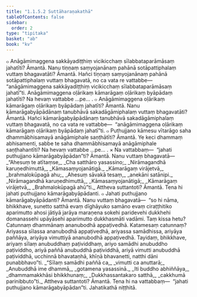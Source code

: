 ```yaml
---
title: "1.1.5.2 Suttāharaṇakathā"
tableOfContents: false
sidebar:
  order: 2
type: "tipitaka"
basket: "ab"
book: "kv"
---
```



<DynamicBreadcrumb />

<Division number="281" book="kv" bookNo="32" page="94">

<Paragraph number="609" book="kv">
๐ Anāgāmimaggena sakkāyadiṭṭhiṃ vicikicchaṃ sīlabbataparāmāsaṃ jahatīti? Āmantā. Nanu tiṇṇaṃ saṃyojanānaṃ pahānā sotāpattiphalaṃ vuttaṃ bhagavatāti? Āmantā. Hañci tiṇṇaṃ saṃyojanānaṃ pahānā sotāpattiphalaṃ vuttaṃ bhagavatā, no ca vata re vattabbe—  “anāgāmimaggena sakkāyadiṭṭhiṃ vicikicchaṃ sīlabbataparāmāsaṃ jahatī”ti. Anāgāmimaggena oḷārikaṃ kāmarāgaṃ oḷārikaṃ byāpādaṃ jahatīti? Na hevaṃ vattabbe …pe… .
</Paragraph>

<Paragraph number="610" book="kv">
๐ Anāgāmimaggena oḷārikaṃ kāmarāgaṃ oḷārikaṃ byāpādaṃ jahatīti? Āmantā. Nanu kāmarāgabyāpādānaṃ tanubhāvā sakadāgāmiphalaṃ vuttaṃ bhagavatāti? Āmantā. Hañci kāmarāgabyāpādānaṃ tanubhāvā sakadāgāmiphalaṃ vuttaṃ bhagavatā, no ca vata re vattabbe—  “anāgāmimaggena oḷārikaṃ kāmarāgaṃ oḷārikaṃ byāpādaṃ jahatī”ti.
</Paragraph>

<Paragraph number="611" book="kv">
๐ Puthujjano kāmesu vītarāgo saha dhammābhisamayā anāgāmiphale saṇṭhātīti? Āmantā. Ye keci dhammaṃ abhisamenti, sabbe te saha dhammābhisamayā anāgāmiphale saṇṭhahantīti? Na hevaṃ vattabbe …pe… .
</Paragraph>

<Paragraph number="612" book="kv">
× Na vattabbaṃ—  “jahati puthujjano kāmarāgabyāpādan”ti? Āmantā. Nanu vuttaṃ bhagavatā—
</Paragraph>

<Paragraph number="613" type="verses" book="kv">
_“Ahesuṃ te atītaṃse,_  
_Cha satthāro yasassino;_  
_Nirāmagandhā karuṇedhimuttā,_  
_Kāmasaṃyojanātigā._  

</Paragraph>

<Paragraph number="614" type="verses" book="kv">
_Kāmarāgaṃ virājetvā,_  
_brahmalokūpagā ahu;_  
_Ahesuṃ sāvakā tesaṃ,_  
_anekāni satānipi._  

</Paragraph>

<Paragraph number="615" type="verses" book="kv">
_Nirāmagandhā karuṇedhimuttā,_  
_Kāmasaṃyojanātigā;_  
_Kāmarāgaṃ virājetvā,_  
_Brahmalokūpagā ahū”ti._  

</Paragraph>

<Paragraph number="616" book="kv">
Attheva suttantoti? Āmantā. Tena hi jahati puthujjano kāmarāgabyāpādanti.
</Paragraph>

<Paragraph number="617" book="kv">
๐ Jahati puthujjano kāmarāgabyāpādanti? Āmantā. Nanu vuttaṃ bhagavatā—  “so hi nāma, bhikkhave, sunetto satthā evaṃ dīghāyuko samāno evaṃ ciraṭṭhitiko aparimutto ahosi jātiyā jarāya maraṇena sokehi paridevehi dukkhehi domanassehi upāyāsehi aparimutto dukkhasmāti vadāmi. Taṃ kissa hetu? Catunnaṃ dhammānaṃ ananubodhā appaṭivedhā. Katamesaṃ catunnaṃ? Ariyassa sīlassa ananubodhā appaṭivedhā, ariyassa samādhissa, ariyāya paññāya, ariyāya vimuttiyā ananubodhā appaṭivedhā. Tayidaṃ, bhikkhave, ariyaṃ sīlaṃ anubuddhaṃ paṭividdhaṃ, ariyo samādhi anubuddho paṭividdho, ariyā paññā anubuddhā paṭividdhā, ariyā vimutti anubuddhā paṭividdhā, ucchinnā bhavataṇhā, khīṇā bhavanetti, natthi dāni punabbhavo”ti.
</Paragraph>

<Paragraph number="618" type="verses" book="kv">
_“Sīlaṃ samādhi paññā ca,_  
_vimutti ca anuttarā;_  
_Anubuddhā ime dhammā,_  
_gotamena yasassinā._  

</Paragraph>

<Paragraph number="619" type="verses" book="kv">
_Iti buddho abhiññāya,_  
_dhammamakkhāsi bhikkhunaṃ;_  
_Dukkhassantakaro satthā,_  
_cakkhumā parinibbuto”ti._  

</Paragraph>

<Paragraph number="620" book="kv">
Attheva suttantoti? Āmantā. Tena hi na vattabbaṃ—  “jahati puthujjano kāmarāgabyāpādan”ti.

</Paragraph>
</Division>

<Paragraph number="621" type="center" book="kv">
Jahatikathā niṭṭhitā.
</Paragraph>
